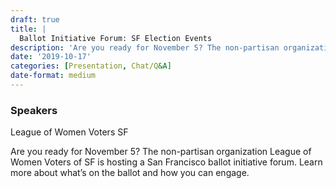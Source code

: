 ```yaml
---
draft: true 
title: |
  Ballot Initiative Forum: SF Election Events
description: 'Are you ready for November 5? The non-partisan organization League of Women Voters of SF is hosting a San Francisco ballot initiative forum.'
date: '2019-10-17'
categories: [Presentation, Chat/Q&A]
date-format: medium 
---
```



### Speakers  
League of Women Voters SF

Are you ready for November 5? The non-partisan organization League of Women Voters of SF is hosting a San Francisco ballot initiative forum. Learn more about what’s on the ballot and how you can engage.



